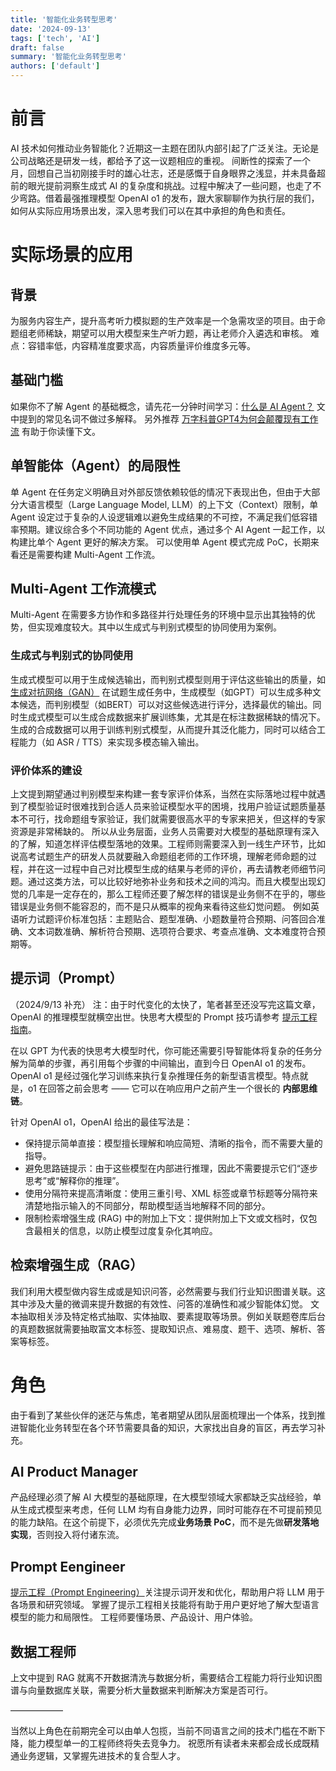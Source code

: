 ```yaml
---
title: '智能化业务转型思考'
date: '2024-09-13'
tags: ['tech', 'AI']
draft: false
summary: '智能化业务转型思考'
authors: ['default']
---
```


# 前言

AI 技术如何推动业务智能化？近期这一主题在团队内部引起了广泛关注。无论是公司战略还是研发一线，都给予了这一议题相应的重视。
间断性的探索了一个月，回想自己当初刚接手时的雄心壮志，还是感慨于自身眼界之浅显，并未具备超前的眼光提前洞察生成式 AI 的复杂度和挑战。过程中解决了一些问题，也走了不少弯路。借着最强推理模型 OpenAI o1 的发布，跟大家聊聊作为执行层的我们，如何从实际应用场景出发，深入思考我们可以在其中承担的角色和责任。

# 实际场景的应用

## 背景

为服务内容生产，提升高考听力模拟题的生产效率是一个急需攻坚的项目。由于命题组老师稀缺，期望可以用大模型来生产听力题，再让老师介入遴选和审核。
难点：容错率低，内容精准度要求高，内容质量评价维度多元等。

## 基础门槛

如果你不了解 Agent 的基础概念，请先花一分钟时间学习：[什么是 AI Agent？](https://www.woshipm.com/share/5911867.html) 文中提到的常见名词不做过多解释。
另外推荐 [万字科普GPT4为何会颠覆现有工作流](https://www.bilibili.com/video/BV1MY4y1R7EN/) 有助于你读懂下文。

## 单智能体（Agent）的局限性

单 Agent 在任务定义明确且对外部反馈依赖较低的情况下表现出色，但由于大部分大语言模型（Large Language Model, LLM）的上下文（Context）限制，单 Agent 设定过于复杂的人设逻辑难以避免生成结果的不可控，不满足我们低容错率预期。建议综合多个不同功能的 Agent 优点，通过多个 AI Agent 一起工作，以构建比单个 Agent 更好的解决方案。
可以使用单 Agent 模式完成 PoC，长期来看还是需要构建 Multi-Agent 工作流。

## Multi-Agent 工作流模式

Multi-Agent 在需要多方协作和多路径并行处理任务的环境中显示出其独特的优势，但实现难度较大。其中以生成式与判别式模型的协同使用为案例。

### 生成式与判别式的协同使用

生成式模型可以用于生成候选输出，而判别式模型则用于评估这些输出的质量，如 [生成对抗网络（GAN）](https://easyai.tech/ai-definition/gan/)
在试题生成任务中，生成模型（如GPT）可以生成多种文本候选，而判别模型（如BERT）可以对这些候选进行评分，选择最优的输出。同时生成式模型可以生成合成数据来扩展训练集，尤其是在标注数据稀缺的情况下。生成的合成数据可以用于训练判别式模型，从而提升其泛化能力，同时可以结合工程能力（如 ASR / TTS）来实现多模态输入输出。

### 评价体系的建设

上文提到期望通过判别模型来构建一套专家评价体系，当然在实际落地过程中就遇到了模型验证时很难找到合适人员来验证模型水平的困境，找用户验证试题质量基本不可行，找命题组专家验证，我们就需要很高水平的专家来把关，但这样的专家资源是非常稀缺的。
所以从业务层面，业务人员需要对大模型的基础原理有深入的了解，知道怎样评估模型落地的效果。工程师则需要深入到一线生产环节，比如说高考试题生产的研发人员就要融入命题组老师的工作环境，理解老师命题的过程，并在这一过程中自己对比模型生成的结果与老师的评价，再去请教老师细节问题。通过这类方法，可以比较好地弥补业务和技术之间的鸿沟。而且大模型出现幻觉的几率是一定存在的，那么工程师还要了解怎样的错误是业务侧不在乎的，哪些错误是业务侧不能容忍的，而不是只从概率的视角来看待这些幻觉问题。
例如英语听力试题评价标准包括：主题贴合、题型准确、小题数量符合预期、问答回合准确、文本词数准确、解析符合预期、选项符合要求、考查点准确、文本难度符合预期等。

## 提示词（Prompt）

（2024/9/13 补充）
注：由于时代变化的太快了，笔者甚至还没写完这篇文章，OpenAI 的推理模型就横空出世。快思考大模型的 Prompt 技巧请参考 [提示工程指南](https://www.promptingguide.ai/zh)。

在以 GPT 为代表的快思考大模型时代，你可能还需要引导智能体将复杂的任务分解为简单的步骤，再引用每个步骤的中间输出，直到今日 OpenAI o1 的发布。
OpenAI o1 是经过强化学习训练来执行复杂推理任务的新型语言模型。特点就是，o1 在回答之前会思考 —— 它可以在响应用户之前产生一个很长的 **内部思维链**。

针对 OpenAI o1，OpenAI 给出的最佳写法是：
- 保持提示简单直接：模型擅长理解和响应简短、清晰的指令，而不需要大量的指导。
- 避免思路链提示：由于这些模型在内部进行推理，因此不需要提示它们“逐步思考”或“解释你的推理”。
- 使用分隔符来提高清晰度：使用三重引号、XML 标签或章节标题等分隔符来清楚地指示输入的不同部分，帮助模型适当地解释不同的部分。
- 限制检索增强生成 (RAG) 中的附加上下文：提供附加上下文或文档时，仅包含最相关的信息，以防止模型过度复杂化其响应。

## 检索增强生成（RAG）

我们利用大模型做内容生成或是知识问答，必然需要与我们行业知识图谱关联。这其中涉及大量的微调来提升数据的有效性、问答的准确性和减少智能体幻觉。
文本抽取相关涉及特定格式抽取、实体抽取、要素提取等场景。例如关联题卷库后台的真题数据就需要抽取富文本标签、提取知识点、难易度、题干、选项、解析、答案等标签。

# 角色

由于看到了某些伙伴的迷茫与焦虑，笔者期望从团队层面梳理出一个体系，找到推进智能化业务转型在各个环节需要具备的知识，大家找出自身的盲区，再去学习补充。

## AI Product Manager

产品经理必须了解 AI 大模型的基础原理，在大模型领域大家都缺乏实战经验，单从生成式模型来考虑，任何 LLM 均有自身能力边界，同时可能存在不可提前预见的能力缺陷。在这个前提下，必须优先完成**业务场景 PoC**，而不是先做**研发落地实现**，否则投入将付诸东流。

## Prompt Eengineer

[提示工程（Prompt Engineering）](https://www.promptingguide.ai/zh)关注提示词开发和优化，帮助用户将 LLM 用于各场景和研究领域。 掌握了提示工程相关技能将有助于用户更好地了解大型语言模型的能力和局限性。
工程师要懂场景、产品设计、用户体验。

## 数据工程师

上文中提到 RAG 就离不开数据清洗与数据分析，需要结合工程能力将行业知识图谱与向量数据库关联，需要分析大量数据来判断解决方案是否可行。

——————

当然以上角色在前期完全可以由单人包揽，当前不同语言之间的技术门槛在不断下降，能力模型单一的工程师终将失去竞争力。
祝愿所有读者未来都会成长成既精通业务逻辑，又掌握先进技术的复合型人才。